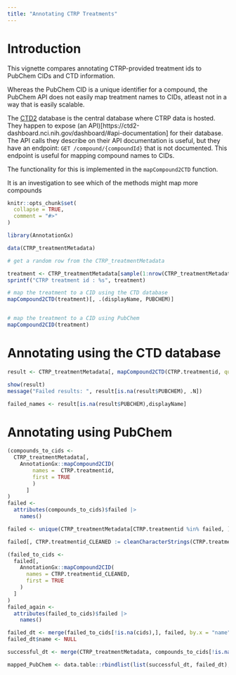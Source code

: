 ```yaml
---
title: "Annotating CTRP Treatments"
---
```


# Introduction

This vignette compares annotating CTRP-provided treatment ids to PubChem CIDs and CTD information.

Whereas the PubChem CID is a unique identifier for a compound, the PubChem API does not easily map 
treatment names to CIDs, atleast not in a way that is easily scalable.

The [CTD2](https://ctd2-dashboard.nci.nih.gov/dashboard) database is the central database where CTRP 
data is hosted. They happen to expose (an API)[https://ctd2-dashboard.nci.nih.gov/dashboard/#api-documentation] 
for their database. The API calls they describe on their API documentation is useful, but they have an endpoint:
`GET /compound/{compoundId}` that is not documented. This endpoint is useful for mapping compound names to CIDs.

The functionality for this is implemented in the `mapCompound2CTD` function.

It is an investigation to see which of the methods might map more compounds

```r
knitr::opts_chunk$set(
  collapse = TRUE,
  comment = "#>"
)
```


```r
library(AnnotationGx)

data(CTRP_treatmentMetadata)
```



``` r

# get a random row from the CTRP_treatmentMetadata

treatment <- CTRP_treatmentMetadata[sample(1:nrow(CTRP_treatmentMetadata), 1),CTRP.treatmentid]
sprintf("CTRP treatment id : %s", treatment)

# map the treatment to a CID using the CTD database
mapCompound2CTD(treatment)[, .(displayName, PUBCHEM)]


# map the treatment to a CID using PubChem
mapCompound2CID(treatment)

```


# Annotating using the CTD database


```r
result <- CTRP_treatmentMetadata[, mapCompound2CTD(CTRP.treatmentid, query_only = F, raw = F)]

show(result)
message("Failed results: ", result[is.na(result$PUBCHEM), .N])

failed_names <- result[is.na(result$PUBCHEM),displayName]
```


# Annotating using PubChem
``` r
(compounds_to_cids <- 
  CTRP_treatmentMetadata[, 
    AnnotationGx::mapCompound2CID(
        names =  CTRP.treatmentid,
        first = TRUE
        )
      ]
)
failed <- 
  attributes(compounds_to_cids)$failed |> 
    names()
```


``` r
failed <- unique(CTRP_treatmentMetadata[CTRP.treatmentid %in% failed, ])

failed[, CTRP.treatmentid_CLEANED := cleanCharacterStrings(CTRP.treatmentid)]

(failed_to_cids <-
  failed[, 
    AnnotationGx::mapCompound2CID(
      names = CTRP.treatmentid_CLEANED,
      first = TRUE
    )
  ]
)
failed_again <-
  attributes(failed_to_cids)$failed |> 
    names()

```

``` r
failed_dt <- merge(failed_to_cids[!is.na(cids),], failed, by.x = "name", by.y = "CTRP.treatmentid_CLEANED", all.x = F)
failed_dt$name <- NULL

successful_dt <- merge(CTRP_treatmentMetadata, compounds_to_cids[!is.na(cids),],by.x = "CTRP.treatmentid", by.y = "name",  all.x = F)

mapped_PubChem <- data.table::rbindlist(list(successful_dt, failed_dt), use.names = T, fill = T)

```
